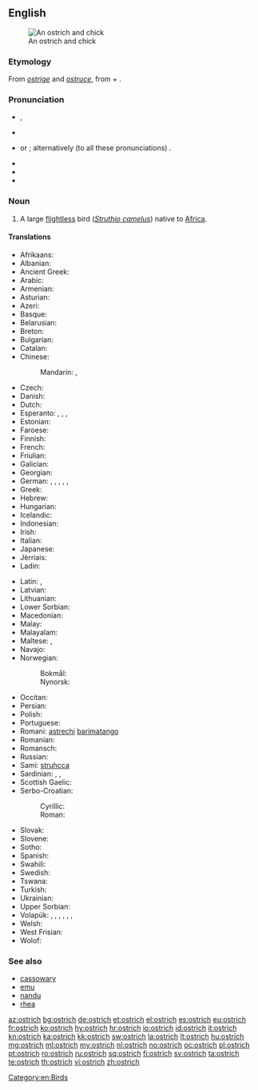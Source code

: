 ==English==
{{wikipedia}}
[[Image:Ostrich and chick.jpg|thumb|An ostrich and chick]]

===Etymology===
From {{etyl|xno}} ''[[ostrige]]'' and {{etyl|fro}} ''[[ostruce]]'', from {{etyl|la}} {{term|avis||bird|lang=la}} + {{term|struthio|strūthiō|ostrich|lang=la}}.

===Pronunciation===
* {{enPR|ŏs'trĭch}}, {{enPR|ôs'trĭch}}
* {{a|UK}} {{IPA|/ˈɒs.tɹɪʧ/}}
* {{a|US}} {{IPA|/ˈɑs.tɹɪʧ/}} or {{IPA|/ˈɔs.trɪʧ/}}; alternatively (to all these pronunciations) {{IPA|/-strɪʤ/}}.
* {{audio|en-us-ostrich.ogg|Audio (US)}}
* {{audio|en-us-ostrich.ogg|Audio (US) (2)}}
* {{X-SAMPA|/"QstrItS/}}

===Noun===
{{en-noun|es}}

# A large [[flightless]] bird (''[[Struthio camelus]]'') native to [[Africa]].

====Translations====
{{trans-top|large flightless bird}}
* Afrikaans: {{t|af|volstruis}}
* Albanian: {{t|sq|struci}}
* Ancient Greek: {{tø|grc|στρουθοκάμηλος|tr=strouthokamēlos|sc=polytonic}}
* Arabic: {{t|ar|نعامة|tr=na3aama|f}}
* Armenian: {{t-|hy|ջայլամ|tr=ǰaylam}}
* Asturian: {{t|ast|avestruz|f}}
* Azeri: {{t|az|dəvəquşu}}
* Basque: {{t|eu|ostruka}}
* Belarusian: {{t-|be|страус|xs=Belarusian}}
* Breton: {{t|br|struskańval}}
* Bulgarian: {{t+|bg|щраус|tr=štraus}}
* Catalan: {{t|ca|estruç|m}}
* Chinese:
*: Mandarin: {{t-|cmn|鴕鳥|sc=Hani}}, {{t-|cmn|鸵鸟|tr=tuóniǎo|sc=Hani}}
* Czech: {{t-|cs|pštros}}
* Danish: {{t+|da|struds}}
* Dutch: {{t+|nl|struisvogel|m}}
* Esperanto: {{qualifier|♂♀}} {{t|eo|struto}}, {{qualifier|♂}} {{t|eo|virstruto}}, {{qualifier|♀}} {{t|eo|strutino}}, {{qualifier|♂♀ offspring, young}} {{t|eo|strutido}}
* Estonian: {{t|et|jaanalind}}
* Faroese: {{t|fo|strutsur}}
* Finnish: {{t-|fi|strutsi}}
* French: {{t+|fr|autruche|f}}
* Friulian: {{t|fur|struç}}
* Galician: {{t|gl|avestruz|f}}
* Georgian: {{t|ka|სირაქლემა|tr=sirak’lema|sc=Geor|xs=Georgian}}
* German: {{qualifier|♂♀}} {{t+|de|Strauß|m}}, {{qualifier|♂}} {{t|de|Straußenmännchen|n}}, {{qualifier|♀}} {{t|de|Straußenweibchen|n}}, {{qualifier|♂♀ offspring, young}} {{t|de|Straußenküken|n}}, {{qualifier|♂♀ offspring, young}} {{t|de|Straußenjunges|n}}, {{qualifier|♂♀ offspring, young}} {{t|de|Straußenbaby|n}}
* Greek: {{t+|el|στρουθοκάμηλος|tr=struthokamilos}}
* Hebrew: {{t+|he|יען|f|tr=ya'en}}
* Hungarian: {{t+|hu|strucc}}
* Icelandic: {{t+|is|strútur}}
* Indonesian: {{t+|id|burung unta|xs=Indonesian}}
* Irish: {{t|ga|ostrais}}
* Italian: {{t+|it|struzzo|m}}
* Japanese: {{t|ja|ダチョウ|tr=dachō}}
* Jèrriais: {{tø|roa-jer|autruche|f}}
* Ladin: {{t|lad|struz|sc=Latn}}
{{trans-mid}}
* Latin: {{t-|la|struthiocamelus|m}}, {{t-|la|struthio|m}}
* Latvian: {{t|lv|strauss}}
* Lithuanian: {{t+|lt|strutis|xs=Lithuanian}}
* Lower Sorbian: {{t|dsb|štrus}}
* Macedonian: {{t-|mk|ној|m|tr=noj}}
* Malay: {{t|ms|burung unta}}
* Malayalam: {{t|ml|ഒട്ടകപക്ഷി|tr=ottakapakshi}}
* Maltese: {{t|mt|nagħma|f}}, {{t|mt|ostriċ}}
* Navajo: {{tø|nv|tsídiitsoh}}
* Norwegian:
*: Bokmål: {{t|nb|struts|m}}
*: Nynorsk: {{t|nn|struts|m}}
* Occitan: {{t|oc|estruci}}
* Persian: {{t|fa|شترمرغ|tr=shotor morq|xs=Persian}}
* Polish: {{t+|pl|struś|m}}
* Portuguese: {{t+|pt|avestruz}}
* Romani: [[astrechi]] {{m}} [[barimatango]] {{m}}
* Romanian: {{t+|ro|struț}}
* Romansch: {{t-|rm|strut|xs=Romansch}}
* Russian: {{t+|ru|страус|m|tr=straus}}
* Sami: [[struhcca]]
* Sardinian: {{t|sn|abistrussu}}, {{t|sn|bistrussu}}, {{t|sn|istrutzu}}
* Scottish Gaelic: {{t|gd|struth}}
* Serbo-Croatian:
*: Cyrillic: {{t|sh|ноj}}
*: Roman: {{t|sh|noj}}
* Slovak: {{t-|sk|pštros}}
* Slovene: {{t+|sl|noj|m}}
* Sotho: {{t|st|mpjhe|xs=Sotho}}
* Spanish: {{t-|es|avestruz|m}}
* Swahili: {{t+|sw|mbuni|xs=Swahili}}
* Swedish: {{t+|sv|struts}}
* Tswana: {{t-|tn|ntšhe|xs=Tswana}}
* Turkish: {{t+|tr|deve kuşu}}
* Ukrainian: {{t-|uk|страус|tr=straus|xs=Ukrainian}}
* Upper Sorbian: {{t|hsb|štrus}}
* Volapük: {{qualifier|♂♀}} {{t+|vo|strut}}, {{qualifier|♂}} {{t-|vo|histrut}}, {{qualifier|♀}} {{t-|vo|jistrut}}, {{qualifier|♂♀ offspring, young}} {{t-|vo|strutül}}, {{qualifier|♂ offspring}} {{t-|vo|histrutül}}, {{qualifier|♀ offspring}} {{t-|vo|jistrutül}}, {{qualifier|older term, ♂♀}} {{t-|vo|lostit}}
* Welsh: {{t|cy|estrys}}
* West Frisian: {{t|fy|strúsfûgel}}
* Wolof: {{t|wo|bànjóoli|alt=bànjóoli bi}}
{{trans-bottom}}

===See also===
* [[cassowary]]
* [[emu]]
* [[nandu]]
* [[rhea]]

[[Category:en:Birds]]

[[az:ostrich]]
[[bg:ostrich]]
[[de:ostrich]]
[[et:ostrich]]
[[el:ostrich]]
[[es:ostrich]]
[[eu:ostrich]]
[[fr:ostrich]]
[[ko:ostrich]]
[[hy:ostrich]]
[[hr:ostrich]]
[[io:ostrich]]
[[id:ostrich]]
[[it:ostrich]]
[[kn:ostrich]]
[[ka:ostrich]]
[[kk:ostrich]]
[[sw:ostrich]]
[[la:ostrich]]
[[lt:ostrich]]
[[hu:ostrich]]
[[mg:ostrich]]
[[ml:ostrich]]
[[my:ostrich]]
[[nl:ostrich]]
[[no:ostrich]]
[[oc:ostrich]]
[[pl:ostrich]]
[[pt:ostrich]]
[[ro:ostrich]]
[[ru:ostrich]]
[[sq:ostrich]]
[[fi:ostrich]]
[[sv:ostrich]]
[[ta:ostrich]]
[[te:ostrich]]
[[th:ostrich]]
[[vi:ostrich]]
[[zh:ostrich]]